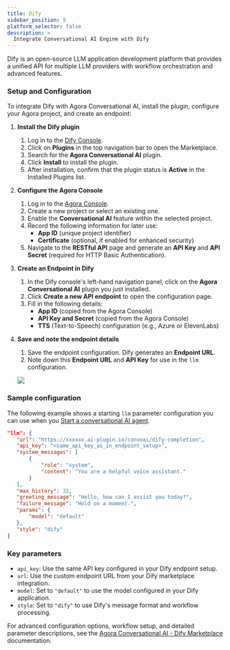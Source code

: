```yaml
---
title: Dify
sidebar_position: 9
platform_selector: false
description: >
  Integrate Conversational AI Engine with Dify
---
```


Dify is an open-source LLM application development platform that provides a unified API for multiple LLM providers with workflow orchestration and advanced features.

### Setup and Configuration

To integrate Dify with Agora Conversational AI, install the plugin, configure your Agora project, and create an endpoint:

1. **Install the Dify plugin**
   1. Log in to the [Dify Console](https://console.dify.ai).
   2. Click on **Plugins** in the top navigation bar to open the Marketplace.
   3. Search for the **Agora Conversational AI** plugin.
   4. Click **Install** to install the plugin.
   5. After installation, confirm that the plugin status is **Active** in the Installed Plugins list.

2. **Configure the Agora Console**
   1. Log in to the [Agora Console](https://console.agora.io).
   2. Create a new project or select an existing one.
   3. Enable the **Conversational AI** feature within the selected project.
   4. Record the following information for later use:
      - **App ID** (unique project identifier)
      - **Certificate** (optional, if enabled for enhanced security)
   5. Navigate to the **RESTful API** page and generate an **API Key** and **API Secret** (required for HTTP Basic Authentication).

3. **Create an Endpoint in Dify**
   1. In the Dify console's left-hand navigation panel, click on the **Agora Conversational AI** plugin you just installed.
   2. Click **Create a new API endpoint** to open the configuration page.
   3. Fill in the following details:
      - **App ID** (copied from the Agora Console)
      - **API Key and Secret** (copied from the Agora Console)
      - **TTS** (Text-to-Speech) configuration (e.g., Azure or ElevenLabs)

4. **Save and note the endpoint details**
   1. Save the endpoint configuration. Dify generates an **Endpoint URL**.
   2. Note down this **Endpoint URL** and **API Key** for use in the `llm` configuration.

    ![](/images/conversational-ai/dify-endpoint.png)
    
### Sample configuration

The following example shows a starting `llm` parameter configuration you can use when you [Start a conversational AI agent](/conversational-ai/rest-api/join).

```json
"llm": {
   "url": "https://xxxxxx.ai-plugin.io/convoai/dify-completion",
   "api_key": "<same_api_key_as_in_endpoint_setup>",
   "system_messages": [
       {
           "role": "system",
           "content": "You are a helpful voice assistant."
       }
   ],
   "max_history": 32,
   "greeting_message": "Hello, how can I assist you today?",
   "failure_message": "Hold on a moment.",
   "params": {
       "model": "default"
   },
   "style": "dify"
}
```

### Key parameters

- `api_key`: Use the same API key configured in your Dify endpoint setup.
- `url`: Use the custom endpoint URL from your Dify marketplace integration.
- `model`: Set to `"default"` to use the model configured in your Dify application.
- `style`: Set to `"dify"` to use Dify's message format and workflow processing.

For advanced configuration options, workflow setup, and detailed parameter descriptions, see the [Agora Conversational AI - Dify Marketplace](https://marketplace.dify.ai/plugins/plutoless/convoai) documentation.
